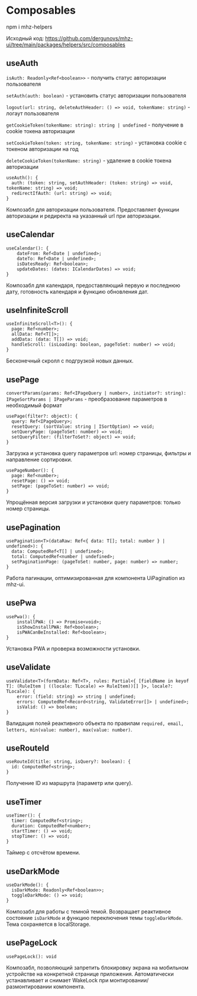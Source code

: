 # Composables

npm i mhz-helpers

Исходный код: https://github.com/dergunovs/mhz-ui/tree/main/packages/helpers/src/composables

## useAuth

`isAuth: Readonly<Ref<boolean>>` - получить статус авторизации пользователя

`setAuth(auth: boolean)` - установить статус авторизации пользователя

`logout(url: string, deleteAuthHeader: () => void, tokenName: string)` - логаут пользователя

`getCookieToken(tokenName: string): string | undefined` - получение в cookie токена авторизации

`setCookieToken(token: string, tokenName: string)` - установка cookie с токеном авторизации на год

`deleteCookieToken(tokenName: string)` - удаление в cookie токена авторизации

```
useAuth(): {
  auth: (token: string, setAuthHeader: (token: string) => void, tokenName: string) => void;
  redirectIfAuth: (url: string) => void;
}
```

Композабл для авторизации пользователя. Предоставляет функции авторизации и редиректа на указанный url при авторизации.

## useCalendar

```
useCalendar(): {
    dateFrom: Ref<Date | undefined>;
    dateTo: Ref<Date | undefined>;
    isDatesReady: Ref<boolean>;
    updateDates: (dates: ICalendarDates) => void;
}
```

Композабл для календаря, предоставляющий первую и последнюю дату, готовность календаря и функцию обновления дат.

## useInfiniteScroll

```
useInfiniteScroll<T>(): {
  page: Ref<number>;
  allData: Ref<T[]>;
  addData: (data: T[]) => void;
  handleScroll: (isLoading: boolean, pageToSet: number) => void;
}
```

Бесконечный скролл с подгрузкой новых данных.

## usePage

`convertParams(params: Ref<IPageQuery | number>, initiator?: string): IPageSortParams | IPageParams` - преобразование параметров в необходимый формат

```
usePage(filter?: object): {
  query: Ref<IPageQuery>;
  resetQuery: (sortValue: string | ISortOption) => void;
  setQueryPage: (pageToSet: number) => void;
  setQueryFilter: (filterToSet?: object) => void;
}
```

Загрузка и установка query параметров url: номер страницы, фильтры и направление сортировки.

```
usePageNumber(): {
  page: Ref<number>;
  resetPage: () => void;
  setPage: (pageToSet: number) => void;
}
```

Упрощённая версия загрузки и установки query параметров: только номер страницы.

## usePagination

```
usePagination<T>(dataRaw: Ref<{ data: T[]; total: number } | undefined>): {
  data: ComputedRef<T[] | undefined>;
  total: ComputedRef<number | undefined>;
  setPaginationPage: (pageToSet: number, page: number) => number;
}
```

Работа пагинации, оптимизированная для компонента UiPagination из mhz-ui.

## usePwa

```
usePwa(): {
    installPWA: () => Promise<void>;
    isShowInstallPWA: Ref<boolean>;
    isPWACanBeInstalled: Ref<boolean>;
}
```

Установка PWA и проверка возможности установки.

## useValidate

```
useValidate<T>(formData: Ref<T>, rules: Partial<{ [fieldName in keyof T]: (RuleItem | ((locale: TLocale) => RuleItem))[] }>, locale?: TLocale): {
    error: (field: string) => string | undefined;
    errors: ComputedRef<Record<string, ValidateError[]> | undefined>;
    isValid: () => boolean;
}
```

Валидация полей реактивного объекта по правилам `required, email, letters, min(value: number), max(value: number)`.

## useRouteId

```
useRouteId(title: string, isQuery?: boolean): {
  id: ComputedRef<string>;
}
```

Получение ID из маршрута (параметр или query).

## useTimer

```
useTimer(): {
  timer: ComputedRef<string>;
  duration: ComputedRef<number>;
  startTimer: () => void;
  stopTimer: () => void;
}
```

Таймер с отсчётом времени.

## useDarkMode

```
useDarkMode(): {
  isDarkMode: Readonly<Ref<boolean>>;
  toggleDarkMode: () => void;
}
```

Композабл для работы с темной темой. Возвращает реактивное состояние `isDarkMode` и функцию переключения темы `toggleDarkMode`. Тема сохраняется в localStorage.

## usePageLock

```
usePageLock(): void
```

Композабл, позволяющий запретить блокировку экрана на мобильном устройстве на конкретной странице приложения. Автоматически устанавливает и снимает WakeLock при монтировании/размонтировании компонента.
